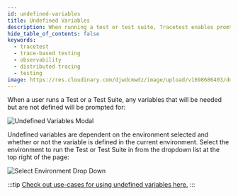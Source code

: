 ```yaml
---
id: undefined-variables
title: Undefined Variables
description: When running a test or test suite, Tracetest enables promting for any variables that are needed but not defined.
hide_table_of_contents: false
keywords:
  - tracetest
  - trace-based testing
  - observability
  - distributed tracing
  - testing
image: https://res.cloudinary.com/djwdcmwdz/image/upload/v1698686403/docs/Blog_Thumbnail_14_rsvkmo.jpg
---
```


When a user runs a Test or a Test Suite, any variables that will be needed but are not defined will be prompted for:

![Undefined Variables Modal](https://res.cloudinary.com/djwdcmwdz/image/upload/v1710419825/docs/undefined-variables-modal-b589b034b7a4cdf6132ab49f8ee3ccab_1_dt5c3v.png)

Undefined variables are dependent on the environment selected and whether or not the variable is defined in the current environment. Select the environment to run the Test or Test Suite in from the dropdown list at the top right of the page:

![Select Environment Drop Down](https://res.cloudinary.com/djwdcmwdz/image/upload/v1710419827/docs/select-environment-drop-down-f4376ade8720811cc9ead8e90379a3b1_korbfs.png)

:::tip
[Check out use-cases for using undefined variables here.](/concepts/ad-hoc-testing)
:::
